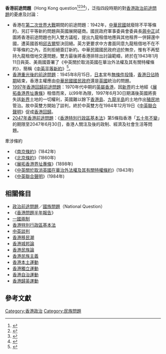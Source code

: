 '''香港前途問題'''（Hong Kong question<ref>{{cite news|title=Joint Declaration of the Government of the United Kingdom of Great Britain and Northern Ireland and the Government of the People's Republic of China on the Question of Hong Kong|newspaper=|date=1984-12-19|last=|first=|url=https://www.cmab.gov.hk/en/issues/jd2.htm|archiveurl=|archivedate=}}</ref><ref>{{cite journal|title=Settlement of the Question of Hong Kong |journal=California Western International Law Journal|date=1987|volume=17|issue=1|last=Wesley-Smith|first=Peter|url=|archiveurl=|archivedate=}}</ref><ref>{{cite news|title=The Hong Kong question|newspaper=Irish Times|date=1997-07-05|last=Keating|first=Desmond|page=Opinion page|url=https://www.irishtimes.com/opinion/letters/the-hong-kong-question-1.88223|archiveurl=|archivedate=}}</ref><ref>{{cite journal|title='Defence or Decolonisation': Britain, the United States, and the Hong Kong Question in 1957|journal=The Journal of Imperial and Commonwealth History|date=2005|volume=33|issue=1|last=Mark|first=Chi-kwan|url=|archiveurl=|archivedate=}}</ref>），泛指四段時期的對[[香港|香港]][[政治前途問題|政治前途問題]]的憂慮及討論：

* 香港在[[第二次世界大戰|第二次世界大戰]]期間的前途問題：1942年，[[中華民國|中華民國]]就廢除不平等條約，另訂平等新約問題與英國展開磋商。國民政府軍事委員會委員長[[蔣中正|蔣中正]]試圖將香港前途問題也列入雙方議程，提出九龍租借地應與其他租界一併歸還中國，遭英國首相[[邱吉爾|邱吉爾]]堅決回絕。英方更要求中方書面同意九龍租借地不在不平等條約之內，否則拒絕簽訂新約。中華民國國民政府迫於無奈，惟有不再堅持九龍租借地交還問題，雙方最後將香港排除出討論範疇，終於在1943年1月11日與英、美兩國簽署了《中英關於取消英國在華治外法權及其有關特權條約》，簡稱《[[中英平等新約|中英平等新約]]》<ref>{{cite web|url=http://ir.ndhu.edu.tw/bitstream/987654321/4427/1/7-123-150.PDF|title=蔣介石對中英新約的態度（1942-1943）|accessdate=2019-07-15|archive-date=2018-09-28|archive-url=https://web.archive.org/web/20180928190701/http://ir.ndhu.edu.tw/bitstream/987654321/4427/1/7-123-150.PDF|dead-url=no}}</ref>。
* [[香港重光#背景|香港重光後的前途問題]]：1945年8月15日，[[日本|日本]]宣布[[無條件投降|無條件投降]]，[[香港日佔時期|香港日佔時期]]結束，香港主權應由[[中華民國|中華民國]][[國民政府|國民政府]]還是[[英國|英國]]統治的問題。
* [[香港回歸#香港前途問題緣起|1997年香港回歸前途問題]]：1970年代中期的[[英屬香港|英屬香港]]，因[[新界|新界]]的土地經《[[展拓香港界址專條|展拓香港界址專條]]》租借而來，以99年為限，1997年6月30日期滿後英國將喪失該[[新界|新界]]土地的一切權利，英國難以餘下[[香港島|香港島]]、[[九龍半島|九龍半島]]的土地作出[[殖民地|殖民地]]管治。故中英雙方開始了談判，終於中英雙方在1984年12月19日《[[中英聯合聲明|中英聯合聲明]]》促成[[香港回歸|香港回歸]]。
* [[2047年香港前途問題|2047年香港前途問題]]：《[[香港特別行政區基本法|香港特別行政區基本法]]》第5條指香港「[[五十年不變|五十年不變]]」的期限至2047年6月30日，香港人關注及後的政制、經濟及社會生活等問題。

;牽涉條約
* 《[[南京條約|南京條約]]》(1842年)
* 《[[北京條約|北京條約]]》(1860年)
* 《[[展拓香港界址專條|展拓香港界址專條]]》(1898年)
* 《[[中華民國與英國關係|中英關於取消英國在華治外法權及其有關特權條約]]》(1943年)
* 《[[中英聯合聲明|中英聯合聲明]]》(1984年)

== 相關條目 ==
*[[政治前途問題|政治前途問題]]／[[國族問題|國族問題]]（National Question）
* 《[[香港問題半年報告|香港問題半年報告]]》
*[[一國兩制|一國兩制]]
*[[香港特別行政區基本法|香港特別行政區基本法]]
*[[香港回歸#中英談判障礙|中英談判]]
*[[香港移民潮|香港移民潮]]
*[[香港城邦論|香港城邦論]]
*[[香港民族論|香港民族論]]
*[[香港民族主義|香港民族主義]]
*[[香港本土運動|香港本土運動]]
*[[香港獨立運動|香港獨立運動]]
*[[香港自治運動|香港自治運動]]
*[[香港歸英運動|香港歸英運動]]

== 參考文獻 ==
<references/>

[[Category:香港政治|Category:香港政治]]
[[Category:民族問題|Category:民族問題]]